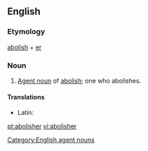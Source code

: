 ==English==

===Etymology===
[[abolish]] + [[er]]

===Noun===
{{en-noun}}
# [[agent noun|Agent noun]] of [[abolish]]; one who abolishes.

====Translations====
{{trans-top|one who abolishes}}
* Latin: {{t-|la|abolitor|m}}
{{trans-bottom}}

[[Category:English agent nouns]]


[[pt:abolisher]]
[[vi:abolisher]]